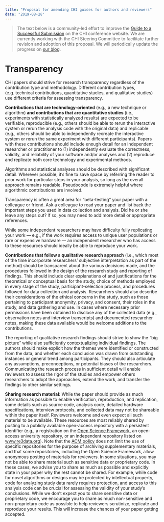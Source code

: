 ```yaml
---
title: "Proposal for amending CHI guides for authors and reviewers"
date: "2019-08-28"
---
```


> The text below is a community-led effort to improve the [Guide to a Successful Submission](http://chi2019.acm.org/authors/papers/guide-to-a-successful-submission/) on the CHI conference website. 
> We are currently working with the CHI Steering Committee to facilitate further revision and adoption of this proposal.
> We will periodically update the progress on [our blog](/tags/chi_guides).

# Transparency

CHI papers should strive for research transparency regardless of the contribution type and methodology. Different contribution types, (e.g. technical contributions, quantitative studies, and qualitative studies) use different criteria for assessing transparency.

__Contributions that are technology-oriented__ (e.g., a new technique or algorithm) __and contributions that are quantitative studies__ (i.e., experiments with statistically analyzed results) are expected to be verifiable, reproducible (e.g., others should be able to rerun the interactive system or rerun the analysis code with the original data) and replicable (e.g., others should be able to independently recreate the interactive system or rerun the same experiment with different participants). Papers with these contributions should include enough detail for an independent researcher or practitioner to (1) independently evaluate the correctness, validity, and reliability of your software and/or analyses and (2) reproduce and replicate both core technology and experimental methods.

Algorithms and statistical analyses should be described with significant detail. Wherever possible, it’s fine to save space by referring the reader to prior work for particular steps in your analysis, so long as the overall approach remains readable. Pseudocode is extremely helpful where algorithmic contributions are involved.

Transparency is often a great area for “beta-testing” your paper with a colleague or friend. Ask a colleague to read your paper and list back the important steps you used in data collection and analysis. Did he or she leave any steps out? If so, you may need to add more detail or appropriate references.

While some independent researchers may have difficulty fully replicating your work — e.g., if the work requires access to unique user populations or rare or expensive hardware — an independent researcher who has access to these resources should ideally be able to reproduce your work.

__Contributions that follow a qualitative research approach__ (i.e., which most of the time incorporate researchers’ subjective interpretation as part of the method) should be transparent about the various decisions made, and the procedures followed in the design of the research study and reporting of findings. This should include clear explanations of and justifications for the theoretical or conceptual basis for the study, choice of methods employed in every stage of the study, participant-selection process, and procedures followed for data collection and analysis. Researchers should also describe their considerations of the ethical concerns in the study, such as those pertaining to participant anonymity, privacy, and consent, their roles in the study, and data gathering and use. In cases where necessary prior permissions have been obtained to disclose any of the collected data (e.g., observation notes and interview transcripts) and documented researcher notes, making these data available would be welcome additions to the contributions.

The reporting of qualitative research findings should strive to show the “big picture” while also sufficiently contextualizing individual findings. The authors should make explicit how the themes were identified or constructed from the data, and whether each conclusion was drawn from outstanding instances or general trend among participants. They should also articulate any assumptions, preconceptions, or potential biases of the researchers. Communicating the research process in sufficient detail will enable reviewers to assess the rigor of the studies and empower others researchers to adopt the approaches, extend the work, and transfer the findings to other similar settings.

__Sharing research material:__ While the paper should provide as much information as possible to enable verification, reproduction, and replication, some details such as source code, analysis code, detailed hardware specifications, interview protocols, and collected data may not be shareable within the paper itself. Reviewers welcome and even expect all such material to be available. These resources are most reliably shared by posting to a publicly available open-access repository with a persistent identifier (e.g., a registration on the [Open Science Framework](osf.io), an open-access university repository, or an independent repository listed on [www.re3data.org](www.re3data.org)). Note that the [ACM policy](https://www.acm.org/publications/policies/artifact-review-badging) does not limit the use of specific repositories for the purpose of archiving supplementary materials, and that some repositories, including the Open Science Framework, allow anonymous posting of materials for reviewers. In some situations, you may not be able to share material such as sensitive data or proprietary code. In these cases, we advise you to share as much as possible and explicitly state in your paper why the rest cannot be shared. For example, while code for novel algorithms or designs may be protected by intellectual property, code for analyzing study data rarely requires protection, and access to this analysis code can be crucial for assessing the validity of your study’s conclusions. While we don’t expect you to share sensitive data or proprietary code, we encourage you to share as much non-sensitive and non-proprietary code as possible to help reviewers scrutinize, replicate and reproduce your results. This will increase the chances of your paper getting accepted.

